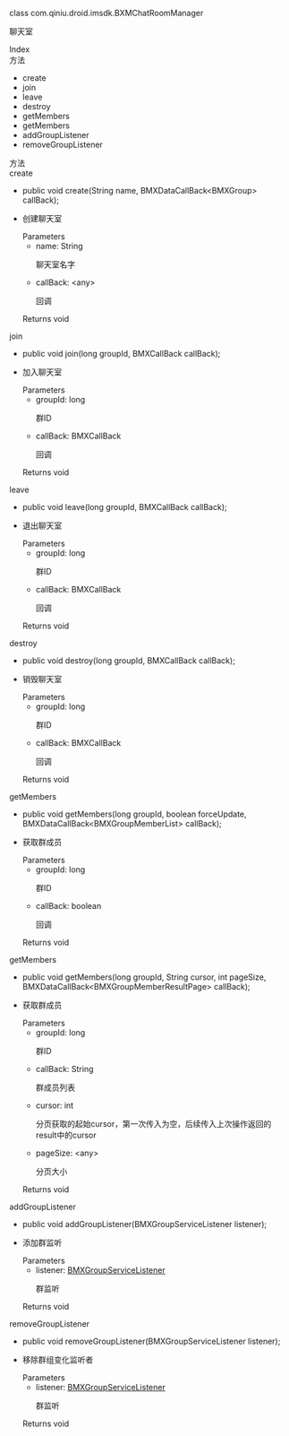 <link rel="stylesheet" type="text/css" href="https://docs.qnsdk.com/styles/doc-v4-api.css" />
<div class="rtc-doc rtc-doc-page" id="rtc-doc">
<section class="rtc-doc-panel rtc-doc-describe rtc-doc-note">
                <p>class com.qiniu.droid.imsdk.BXMChatRoomManager</p>
                <p>聊天室</p>
</section>
            <div class="rtc-doc-page-wrap">Index</div>
<section class="rtc-doc-panel">
        <div class="rtc-doc-page-title">方法</div>
        <ul class="rtc-doc-catalogue">
                <li><a onClick='document.location.replace(`${document.location.protocol}//${document.location.host}${document.location.pathname}${document.location.search}#create`)'>create</a></li>
                <li><a onClick='document.location.replace(`${document.location.protocol}//${document.location.host}${document.location.pathname}${document.location.search}#join`)'>join</a></li>
                <li><a onClick='document.location.replace(`${document.location.protocol}//${document.location.host}${document.location.pathname}${document.location.search}#leave`)'>leave</a></li>
                <li><a onClick='document.location.replace(`${document.location.protocol}//${document.location.host}${document.location.pathname}${document.location.search}#destroy`)'>destroy</a></li>
                <li><a onClick='document.location.replace(`${document.location.protocol}//${document.location.host}${document.location.pathname}${document.location.search}#getMembers`)'>getMembers</a></li>
                <li><a onClick='document.location.replace(`${document.location.protocol}//${document.location.host}${document.location.pathname}${document.location.search}#getMembers`)'>getMembers</a></li>
                <li><a onClick='document.location.replace(`${document.location.protocol}//${document.location.host}${document.location.pathname}${document.location.search}#addGroupListener`)'>addGroupListener</a></li>
                <li><a onClick='document.location.replace(`${document.location.protocol}//${document.location.host}${document.location.pathname}${document.location.search}#removeGroupListener`)'>removeGroupListener</a></li>
        </ul>
</section>
<div class="rtc-doc-page-wrap">方法</div>
<section class="rtc-doc-panel">
<div class="rtc-doc-page-title rtc-doc-antor" id="create">create</div>
<ul class="rtc-doc-page-container">
        <li class="rtc-doc-sign-signature">
public void create(String name, BMXDataCallBack&lt;BMXGroup&gt; callBack);</li>
    </li>
<li class="rtc-doc-page-description">
    <div class="rtc-doc-desc-wrap">
        <p>创建聊天室</p>
    </div>
<div class="rtc-doc-parameters-title">Parameters</div>
<ul class="rtc-doc-parameters">
    <li>
        <div>
            name: String
        </div>
                <p>聊天室名字</p>
    </li>
    <li>
        <div>
            callBack: &lt;any&gt;
        </div>
                <p>回调</p>
    </li>
</ul>
    <div class="rtc-doc-returns-title">Returns <span>void</span></div>
</li>
</ul>
</section>
<section class="rtc-doc-panel">
<div class="rtc-doc-page-title rtc-doc-antor" id="join">join</div>
<ul class="rtc-doc-page-container">
        <li class="rtc-doc-sign-signature">
public void join(long groupId, BMXCallBack callBack);</li>
    </li>
<li class="rtc-doc-page-description">
    <div class="rtc-doc-desc-wrap">
        <p>加入聊天室</p>
    </div>
<div class="rtc-doc-parameters-title">Parameters</div>
<ul class="rtc-doc-parameters">
    <li>
        <div>
            groupId: long
        </div>
                <p>群ID</p>
    </li>
    <li>
        <div>
            callBack: BMXCallBack
        </div>
                <p>回调</p>
    </li>
</ul>
    <div class="rtc-doc-returns-title">Returns <span>void</span></div>
</li>
</ul>
</section>
<section class="rtc-doc-panel">
<div class="rtc-doc-page-title rtc-doc-antor" id="leave">leave</div>
<ul class="rtc-doc-page-container">
        <li class="rtc-doc-sign-signature">
public void leave(long groupId, BMXCallBack callBack);</li>
    </li>
<li class="rtc-doc-page-description">
    <div class="rtc-doc-desc-wrap">
        <p>退出聊天室</p>
    </div>
<div class="rtc-doc-parameters-title">Parameters</div>
<ul class="rtc-doc-parameters">
    <li>
        <div>
            groupId: long
        </div>
                <p>群ID</p>
    </li>
    <li>
        <div>
            callBack: BMXCallBack
        </div>
                <p>回调</p>
    </li>
</ul>
    <div class="rtc-doc-returns-title">Returns <span>void</span></div>
</li>
</ul>
</section>
<section class="rtc-doc-panel">
<div class="rtc-doc-page-title rtc-doc-antor" id="destroy">destroy</div>
<ul class="rtc-doc-page-container">
        <li class="rtc-doc-sign-signature">
public void destroy(long groupId, BMXCallBack callBack);</li>
    </li>
<li class="rtc-doc-page-description">
    <div class="rtc-doc-desc-wrap">
        <p>销毁聊天室</p>
    </div>
<div class="rtc-doc-parameters-title">Parameters</div>
<ul class="rtc-doc-parameters">
    <li>
        <div>
            groupId: long
        </div>
                <p>群ID</p>
    </li>
    <li>
        <div>
            callBack: BMXCallBack
        </div>
                <p>回调</p>
    </li>
</ul>
    <div class="rtc-doc-returns-title">Returns <span>void</span></div>
</li>
</ul>
</section>
<section class="rtc-doc-panel">
<div class="rtc-doc-page-title rtc-doc-antor" id="getMembers">getMembers</div>
<ul class="rtc-doc-page-container">
        <li class="rtc-doc-sign-signature">
public void getMembers(long groupId, boolean forceUpdate, BMXDataCallBack&lt;BMXGroupMemberList&gt; callBack);</li>
    </li>
<li class="rtc-doc-page-description">
    <div class="rtc-doc-desc-wrap">
        <p>获取群成员</p>
    </div>
<div class="rtc-doc-parameters-title">Parameters</div>
<ul class="rtc-doc-parameters">
    <li>
        <div>
            groupId: long
        </div>
                <p>群ID</p>
    </li>
    <li>
        <div>
            callBack: boolean
        </div>
                <p>回调</p>
    </li>
</ul>
    <div class="rtc-doc-returns-title">Returns <span>void</span></div>
</li>
</ul>
</section>
<section class="rtc-doc-panel">
<div class="rtc-doc-page-title rtc-doc-antor" id="getMembers">getMembers</div>
<ul class="rtc-doc-page-container">
        <li class="rtc-doc-sign-signature">
public void getMembers(long groupId, String cursor, int pageSize, BMXDataCallBack&lt;BMXGroupMemberResultPage&gt; callBack);</li>
    </li>
<li class="rtc-doc-page-description">
    <div class="rtc-doc-desc-wrap">
        <p>获取群成员</p>
    </div>
<div class="rtc-doc-parameters-title">Parameters</div>
<ul class="rtc-doc-parameters">
    <li>
        <div>
            groupId: long
        </div>
                <p>群ID</p>
    </li>
    <li>
        <div>
            callBack: String
        </div>
                <p>群成员列表</p>
    </li>
    <li>
        <div>
            cursor: int
        </div>
                <p>分页获取的起始cursor，第一次传入为空，后续传入上次操作返回的result中的cursor</p>
    </li>
    <li>
        <div>
            pageSize: &lt;any&gt;
        </div>
                <p>分页大小</p>
    </li>
</ul>
    <div class="rtc-doc-returns-title">Returns <span>void</span></div>
</li>
</ul>
</section>
<section class="rtc-doc-panel">
<div class="rtc-doc-page-title rtc-doc-antor" id="addGroupListener">addGroupListener</div>
<ul class="rtc-doc-page-container">
        <li class="rtc-doc-sign-signature">
public void addGroupListener(BMXGroupServiceListener listener);</li>
    </li>
<li class="rtc-doc-page-description">
    <div class="rtc-doc-desc-wrap">
        <p>添加群监听</p>
    </div>
<div class="rtc-doc-parameters-title">Parameters</div>
<ul class="rtc-doc-parameters">
    <li>
        <div>
            listener: <a href='/IM/api/8235/bmxgroupservicelistener'>BMXGroupServiceListener</a>
        </div>
                <p>群监听</p>
    </li>
</ul>
    <div class="rtc-doc-returns-title">Returns <span>void</span></div>
</li>
</ul>
</section>
<section class="rtc-doc-panel">
<div class="rtc-doc-page-title rtc-doc-antor" id="removeGroupListener">removeGroupListener</div>
<ul class="rtc-doc-page-container">
        <li class="rtc-doc-sign-signature">
public void removeGroupListener(BMXGroupServiceListener listener);</li>
    </li>
<li class="rtc-doc-page-description">
    <div class="rtc-doc-desc-wrap">
        <p>移除群组变化监听者</p>
    </div>
<div class="rtc-doc-parameters-title">Parameters</div>
<ul class="rtc-doc-parameters">
    <li>
        <div>
            listener: <a href='/IM/api/8235/bmxgroupservicelistener'>BMXGroupServiceListener</a>
        </div>
                <p>群监听</p>
    </li>
</ul>
    <div class="rtc-doc-returns-title">Returns <span>void</span></div>
</li>
</ul>
</section>
</div>


